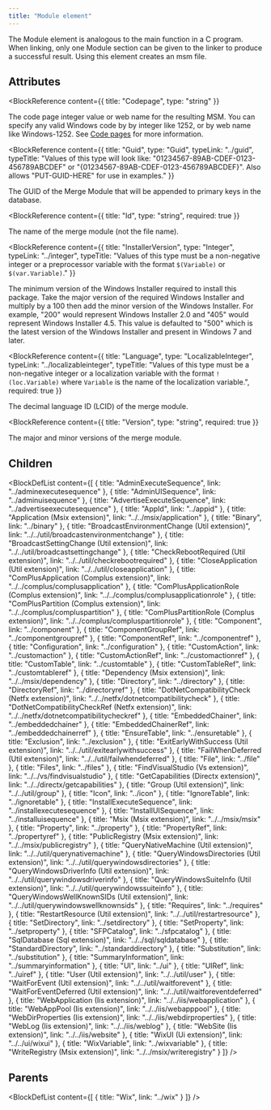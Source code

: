 ```yaml
---
title: "Module element"
---
```



The Module element is analogous to the main function in a C program. When linking, only
 one Module section can be given to the linker to produce a successful result. Using this
 element creates an msm file.


## Attributes

<BlockWrapper>

  <BlockReference
    content={{
      title: "Codepage",
      type: "string"
    }}
  >
  The code page integer value or web name for the resulting MSM. You can specify any valid Windows
   code by by integer like 1252, or by web name like Windows-1252. See [Code pages](../../tools/codepage/)
   for more information.
  </BlockReference>

  <BlockReference
    content={{
      title: "Guid",
      type: "Guid",
      typeLink: "../guid",
      typeTitle: "Values of this type will look like: \"01234567-89AB-CDEF-0123-456789ABCDEF\" or \"{01234567-89AB-CDEF-0123-456789ABCDEF}\". Also allows \"PUT-GUID-HERE\" for use in examples."
    }}
  >
  The GUID of the Merge Module that will be appended to primary keys in the database.
  </BlockReference>

  <BlockReference
    content={{
      title: "Id",
      type: "string",
      required: true
    }}
  >
  The name of the merge module (not the file name).
  </BlockReference>

  <BlockReference
    content={{
      title: "InstallerVersion",
      type: "Integer",
      typeLink: "../integer",
      typeTitle: "Values of this type must be a non-negative integer or a preprocessor variable with the format `$(Variable)` or `$(var.Variable)`."
    }}
  >
  The minimum version of the Windows Installer required to install this package. Take the major version of the required Windows Installer
   and multiply by a 100 then add the minor version of the Windows Installer. For example, "200" would represent Windows Installer 2.0 and
   "405" would represent Windows Installer 4.5. This value is defaulted to "500" which is the latest version of the Windows Installer and
   present in Windows 7 and later.
  </BlockReference>

  <BlockReference
    content={{
      title: "Language",
      type: "LocalizableInteger",
      typeLink: "../localizableinteger",
      typeTitle: "Values of this type must be a non-negative integer or a localization variable with the format `!(loc.Variable)` where `Variable` is the name of the localization variable.",
      required: true
    }}
  >
  The decimal language ID (LCID) of the merge module.
  </BlockReference>

  <BlockReference
    content={{
      title: "Version",
      type: "string",
      required: true
    }}
  >
  The major and minor versions of the merge module.
  </BlockReference>

</BlockWrapper>

## Children

<BlockDefList content={[
    {
      title: "AdminExecuteSequence",
      link: "../adminexecutesequence"
    },
    {
      title: "AdminUISequence",
      link: "../adminuisequence"
    },
    {
      title: "AdvertiseExecuteSequence",
      link: "../advertiseexecutesequence"
    },
    {
      title: "AppId",
      link: "../appid"
    },
    {
      title: "Application (Msix extension)",
      link: "../../msix/application"
    },
    {
      title: "Binary",
      link: "../binary"
    },
    {
      title: "BroadcastEnvironmentChange (Util extension)",
      link: "../../util/broadcastenvironmentchange"
    },
    {
      title: "BroadcastSettingChange (Util extension)",
      link: "../../util/broadcastsettingchange"
    },
    {
      title: "CheckRebootRequired (Util extension)",
      link: "../../util/checkrebootrequired"
    },
    {
      title: "CloseApplication (Util extension)",
      link: "../../util/closeapplication"
    },
    {
      title: "ComPlusApplication (Complus extension)",
      link: "../../complus/complusapplication"
    },
    {
      title: "ComPlusApplicationRole (Complus extension)",
      link: "../../complus/complusapplicationrole"
    },
    {
      title: "ComPlusPartition (Complus extension)",
      link: "../../complus/compluspartition"
    },
    {
      title: "ComPlusPartitionRole (Complus extension)",
      link: "../../complus/compluspartitionrole"
    },
    {
      title: "Component",
      link: "../component"
    },
    {
      title: "ComponentGroupRef",
      link: "../componentgroupref"
    },
    {
      title: "ComponentRef",
      link: "../componentref"
    },
    {
      title: "Configuration",
      link: "../configuration"
    },
    {
      title: "CustomAction",
      link: "../customaction"
    },
    {
      title: "CustomActionRef",
      link: "../customactionref"
    },
    {
      title: "CustomTable",
      link: "../customtable"
    },
    {
      title: "CustomTableRef",
      link: "../customtableref"
    },
    {
      title: "Dependency (Msix extension)",
      link: "../../msix/dependency"
    },
    {
      title: "Directory",
      link: "../directory"
    },
    {
      title: "DirectoryRef",
      link: "../directoryref"
    },
    {
      title: "DotNetCompatibilityCheck (Netfx extension)",
      link: "../../netfx/dotnetcompatibilitycheck"
    },
    {
      title: "DotNetCompatibilityCheckRef (Netfx extension)",
      link: "../../netfx/dotnetcompatibilitycheckref"
    },
    {
      title: "EmbeddedChainer",
      link: "../embeddedchainer"
    },
    {
      title: "EmbeddedChainerRef",
      link: "../embeddedchainerref"
    },
    {
      title: "EnsureTable",
      link: "../ensuretable"
    },
    {
      title: "Exclusion",
      link: "../exclusion"
    },
    {
      title: "ExitEarlyWithSuccess (Util extension)",
      link: "../../util/exitearlywithsuccess"
    },
    {
      title: "FailWhenDeferred (Util extension)",
      link: "../../util/failwhendeferred"
    },
    {
      title: "File",
      link: "../file"
    },
    {
      title: "Files",
      link: "../files"
    },
    {
      title: "FindVisualStudio (Vs extension)",
      link: "../../vs/findvisualstudio"
    },
    {
      title: "GetCapabilities (Directx extension)",
      link: "../../directx/getcapabilities"
    },
    {
      title: "Group (Util extension)",
      link: "../../util/group"
    },
    {
      title: "Icon",
      link: "../icon"
    },
    {
      title: "IgnoreTable",
      link: "../ignoretable"
    },
    {
      title: "InstallExecuteSequence",
      link: "../installexecutesequence"
    },
    {
      title: "InstallUISequence",
      link: "../installuisequence"
    },
    {
      title: "Msix (Msix extension)",
      link: "../../msix/msix"
    },
    {
      title: "Property",
      link: "../property"
    },
    {
      title: "PropertyRef",
      link: "../propertyref"
    },
    {
      title: "PublicRegistry (Msix extension)",
      link: "../../msix/publicregistry"
    },
    {
      title: "QueryNativeMachine (Util extension)",
      link: "../../util/querynativemachine"
    },
    {
      title: "QueryWindowsDirectories (Util extension)",
      link: "../../util/querywindowsdirectories"
    },
    {
      title: "QueryWindowsDriverInfo (Util extension)",
      link: "../../util/querywindowsdriverinfo"
    },
    {
      title: "QueryWindowsSuiteInfo (Util extension)",
      link: "../../util/querywindowssuiteinfo"
    },
    {
      title: "QueryWindowsWellKnownSIDs (Util extension)",
      link: "../../util/querywindowswellknownsids"
    },
    {
      title: "Requires",
      link: "../requires"
    },
    {
      title: "RestartResource (Util extension)",
      link: "../../util/restartresource"
    },
    {
      title: "SetDirectory",
      link: "../setdirectory"
    },
    {
      title: "SetProperty",
      link: "../setproperty"
    },
    {
      title: "SFPCatalog",
      link: "../sfpcatalog"
    },
    {
      title: "SqlDatabase (Sql extension)",
      link: "../../sql/sqldatabase"
    },
    {
      title: "StandardDirectory",
      link: "../standarddirectory"
    },
    {
      title: "Substitution",
      link: "../substitution"
    },
    {
      title: "SummaryInformation",
      link: "../summaryinformation"
    },
    {
      title: "UI",
      link: "../ui"
    },
    {
      title: "UIRef",
      link: "../uiref"
    },
    {
      title: "User (Util extension)",
      link: "../../util/user"
    },
    {
      title: "WaitForEvent (Util extension)",
      link: "../../util/waitforevent"
    },
    {
      title: "WaitForEventDeferred (Util extension)",
      link: "../../util/waitforeventdeferred"
    },
    {
      title: "WebApplication (Iis extension)",
      link: "../../iis/webapplication"
    },
    {
      title: "WebAppPool (Iis extension)",
      link: "../../iis/webapppool"
    },
    {
      title: "WebDirProperties (Iis extension)",
      link: "../../iis/webdirproperties"
    },
    {
      title: "WebLog (Iis extension)",
      link: "../../iis/weblog"
    },
    {
      title: "WebSite (Iis extension)",
      link: "../../iis/website"
    },
    {
      title: "WixUI (Ui extension)",
      link: "../../ui/wixui"
    },
    {
      title: "WixVariable",
      link: "../wixvariable"
    },
    {
      title: "WriteRegistry (Msix extension)",
      link: "../../msix/writeregistry"
    }
  ]}
/>

## Parents

<BlockDefList content={[
    {
      title: "Wix",
      link: "../wix"
    }
  ]}
/>